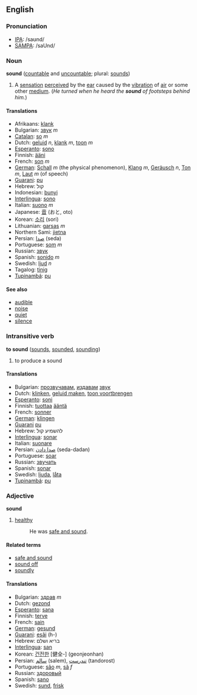 ==English==

===Pronunciation===
*[[w:IPA|IPA]]: /saʊnd/
*[[w:SAMPA|SAMPA]]: /saUnd/

===Noun===
'''sound''' ([[countable]] and [[uncountable]]; plural: [[sounds]])

#A [[sensation]] [[perceived]] by the [[ear]] caused by the [[vibration]] of [[air]] or some other [[medium]]. (''He turned when he heard the '''sound''' of footsteps behind him.'')

====Translations====
*Afrikaans: [[klank]]
*Bulgarian: [[звук]] ''m''
*[[Catalan]]: [[so]] ''m''
*Dutch: [[geluid]] ''n'', [[klank]] ''m'', [[toon]] ''m''
*[[Esperanto]]: [[sono]]
*Finnish: [[ääni]]
*French: [[son]] ''m''
*[[German]]: [[Schall]] ''m'' (the physical phenomenon), [[Klang]] ''m'', [[Geräusch]] ''n'', [[Ton]] ''m'', [[Laut]] ''m'' (of speech)
*[[Guarani]]: [[pu]]
*Hebrew: קול
*Indonesian: [[bunyi]]
*[[Interlingua]]: [[sono]]
*Italian: [[suono]] ''m''
*Japanese: [[音]] (おと, oto)
*Korean: [[소리]] (sori)
*Lithuanian: [[garsas]] ''m''
*Northern Sami: [[jietna]]
*Persian: [[صدا]] (seda)
*Portuguese: [[som]] ''m''
*Russian: [[звук]]
*Spanish: [[sonido]] ''m''
*Swedish: [[ljud]] ''n''
*Tagalog: [[tinig]]
*[[Tupinambá]]: [[pu]]

====See also====
*[[audible]]
*[[noise]]
*[[quiet]]
*[[silence]]

===Intransitive verb===
'''to sound''' ([[sounds]], [[sounded]], [[sounding]])

# to produce a sound

====Translations====
*Bulgarian: [[прозвучавам]], [[издавам]] [[звук]]
*Dutch: [[klinken]], [[geluid maken]], [[toon voortbrengen]]
*[[Esperanto]]: [[soni]]
*Finnish: [[tuottaa]] [[ääni|ääntä]]
*French: [[sonner]]
*[[German]]: [[klingen]]
*[[Guarani]] [[pu]]
*Hebrew: להשמיע קול
*[[Interlingua]]: [[sonar]]
*Italian: [[suonare]]
*Persian: [[صدا دادن]] (seda-dadan)
*Portuguese: [[soar]]
*Russian: [[звучать]]
*Spanish: [[sonar]]
*Swedish: [[ljuda]], [[låta]]
*[[Tupinambá]]: [[pu]]

===Adjective===
'''sound'''

# [[healthy]]
#: He was [[safe and sound]].

====Related terms====
*[[safe and sound]]
*[[sound off]]
*[[soundly]]

====Translations====
*Bulgarian: [[здрав]] ''m''
*Dutch: [[gezond]]
*[[Esperanto]]: [[sana]]
*Finnish: [[terve]]
*French: [[sain]]
*[[German]]: [[gesund]]
*[[Guarani]]: [[esãi]] (h-)
*Hebrew: בריא ושלם
*[[Interlingua]]: [[san]]
*Korean: [[건전한]] [健全-] (geonjeonhan)
*Persian: [[سالم]] (salem), [[تندرست]] (tandorost)
*Portuguese: [[são]] ''m'', [[sã]] ''f''
*Russian: [[здоровый]]
*Spanish: [[sano]]
*Swedish: [[sund]], [[frisk]]